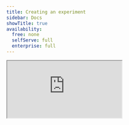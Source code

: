 ```yaml
---
title: Creating an experiment
sidebar: Docs
showTitle: true
availability:
  free: none
  selfServe: full
  enterprise: full
---
```




<iframe
    src="https://www.youtube-nocookie.com/embed/2jQco8hEvTI?start=847"
    className="rounded shadow-xl"
/>

To create a new experiment, go to the [A/B testing tab](https://app.posthog.com/experiments) in the PostHog app, and click on the **New experiment** button in the top right.

This presents you with a form where you can complete the details of your new experiment:

<ProductScreenshot
    imageLight={CreateExperimentLight} 
    imageDark={CreateExperimentDark}
    alt="How to create an experiment in PostHog" 
    classes="rounded"
/>

Here's a breakdown of each field in the form:

## Feature flag key

Each experiment is backed by a [feature flag](/docs/feature-flags/manual). In your code, you use this feature flag key to check which experiment variant the user has been assigned to.

You can use an existing feature flag if it has multiple variants and `'control'` as the first variant. Otherwise, the feature flag will be created for you automatically when the experiment is created.

> **Advanced:** It's possible to create experiments without using PostHog's feature flags (for example, if you're using a different third-party library for feature flags). For more info, read our docs on [implementing experiments without feature flags](/docs/experiments/running-experiments-without-feature-flags).

## Experiment variants

By default, all experiments have a `control` and `test` variant. You can add more variants if you like. If you need to modify the variants after you've created the experiment, you can do so from the feature flag page.

Participants are automatically split equally between variants. If you want assign specific users to a specific variant, see the section below on [distribution and release conditions](#distribution-and-release-conditions).

## Participant type

By default, PostHog runs experiments at a user-level. This means that participants are assigned to a variant based on their person properties. However, if you've created [groups](/docs/product-analytics/group-analytics), you can also run [group-targeted experiments](/blog/running-group-targeted-ab-tests). This will test how a change affects your product at a group-level by providing the same variant to every member of a group.

## Distribution and release conditions

By default, your experiment will target 100% of participants. If you want to target a more specific set of participants or change the rollout percentage, you need to do this by changing the [release conditions](/docs/feature-flags/creating-feature-flags#release-conditions) for the feature flag used by your experiment.

You can do this by clicking on the **Manage distribution** or **Manage release conditions** button _after_ saving your experiment as a draft.

> **Note:** If you select a server-side event, you may see a warning that no feature flag information can be detected with the event. To resolve this issue, see [step 2 of adding your experiment code and how to submit feature flag information with your events](/docs/experiments/adding-experiment-code#step-2-server-side-only-add-the-feature-flag-property-to-your-events).
> 
> <ProductScreenshot 
    imageLight={ExperimentGoalWarningLight}  
    imageDark={ExperimentGoalWarningDark} 
    alt="Experiment goal warning" classes="rounded" 
/>

